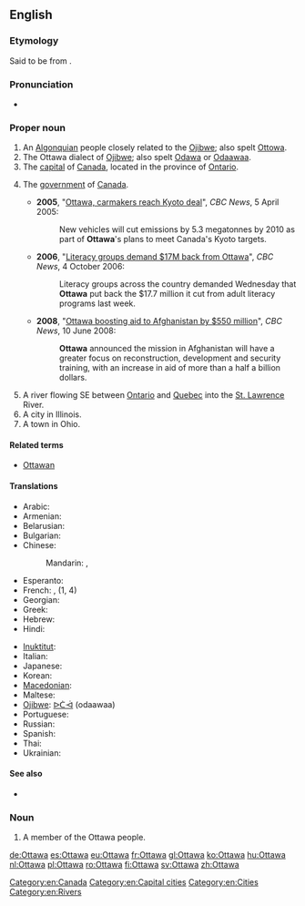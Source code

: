 ==English==
{{wikipedia|lang=en}}

===Etymology===
Said to be from {{etyl|oj}} {{term|odaawaa||traders}}.

===Pronunciation===
* {{IPA|/ˈɒtəwə/|lang=en}}

===Proper noun===
{{en-proper noun}}

# An [[Algonquian]] people closely related to the [[Ojibwe]]; also spelt [[Ottowa]].
# The Ottawa dialect of [[Ojibwe]]; also spelt [[Odawa]] or [[odaawaa|Odaawaa]].
# The [[capital]] of [[Canada]], located in the province of [[Ontario]].
#{{context|by [[synecdoche]]}} The [[government]] of [[Canada]].
#* '''2005''', "[http://www.cbc.ca/news/canada/story/2005/03/23/car-emissions040323.html Ottawa, carmakers reach Kyoto deal]", ''CBC News'', 5 April 2005:
#*: New vehicles will cut emissions by 5.3 megatonnes by 2010 as part of '''Ottawa''''s plans to meet Canada's Kyoto targets.
#* '''2006''', "[http://www.cbc.ca/news/canada/story/2006/10/04/literacy-cuts.html Literacy groups demand $17M back from Ottawa]", ''CBC News'', 4 October 2006:
#*: Literacy groups across the country demanded Wednesday that '''Ottawa''' put back the $17.7 million it cut from adult literacy programs last week.
#* '''2008''', "[http://www.cbc.ca/news/canada/story/2008/06/10/afghanistan-aid.html Ottawa boosting aid to Afghanistan by $550 million]", ''CBC News'', 10 June 2008:
#*: '''Ottawa''' announced the mission in Afghanistan will have a greater focus on reconstruction, development and security training, with an increase in aid of more than a half a billion dollars.
# A river flowing SE between [[Ontario]] and [[Quebec]] into the [[St. Lawrence]] River.
# A city in Illinois.
# A town in Ohio.

====Related terms====
* [[Ottawan]]

====Translations====
{{checktrans-top}}
* Arabic: {{t-|ar|أوتاوا|f|tr='utaawa}}
* Armenian: {{t-|hy|Օտտավա|tr=Ottava}}
* Belarusian: {{t-|be|Атава|f|tr=Atáva}}
* Bulgarian: {{t-|bg|Отава|f|tr=Otáva}}
* Chinese:
*: Mandarin: {{t-|cmn|渥太華|sc=Hani}},  {{t-|cmn|渥太华|tr=Wòtàihuá|sc=Hani}}
* Esperanto: {{t-|eo|Otavo}}
* French: {{t+|fr|Ottawa|m}},  {{t+|fr|Outaouais|m}} (1, 4)
* Georgian: {{t-|ka|ოტავა|sc=Geor}}
* Greek: {{t-|el|Οττάβα|f|tr=Ottáva}}
* Hebrew: {{t-|he|אוטווה}}
* Hindi: {{t-|hi|ओटावा|tr=ōṭāvā}}
{{trans-mid}}
* [[Inuktitut]]: {{t|iu|ᐊᑦᑖᕙ|tr=Attava|sc=Cans}}
* Italian: {{t-|it|Ottawa}}
* Japanese: {{t-|ja|オタワ|tr=Otawa}}
* Korean: {{t-|ko|오타와|tr=Otawa|sc=Hang}}
* [[Macedonian]]: {{t-|mk|Отава|f|tr=Otáva}}
* Maltese: {{t-|mt|Ottawa}}
* [[Ojibwe]]: [[odaawaa|ᐅᑖᐙ]] (odaawaa)
* Portuguese: {{t+|pt|Otava}}
* Russian: {{t-|ru|Оттава|f|tr=Ottáva}}
* Spanish: {{t+|es|Ottawa}}
* Thai: {{t-|th|ออตตาวา|tr=òt-dtaa-waa}}
* Ukrainian: {{t-|uk|Оттава|f|tr=Ottáva}}
{{trans-bottom}}

====See also====
* {{langcat|lang=Ojibwe}}

===Noun===
{{en-noun}}

# A member of the Ottawa people.

[[Category:en:Canada]]
[[Category:en:Capital cities]]
[[Category:en:Cities]]
[[Category:en:Rivers]]

[[de:Ottawa]]
[[es:Ottawa]]
[[eu:Ottawa]]
[[fr:Ottawa]]
[[gl:Ottawa]]
[[ko:Ottawa]]
[[hu:Ottawa]]
[[nl:Ottawa]]
[[pl:Ottawa]]
[[ro:Ottawa]]
[[fi:Ottawa]]
[[sv:Ottawa]]
[[zh:Ottawa]]